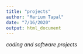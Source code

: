 ```yaml
---
title: "projects"
author: "Marium Tapal"
date: "7/16/2020"
output: html_document
---
```


*coding and software projects*